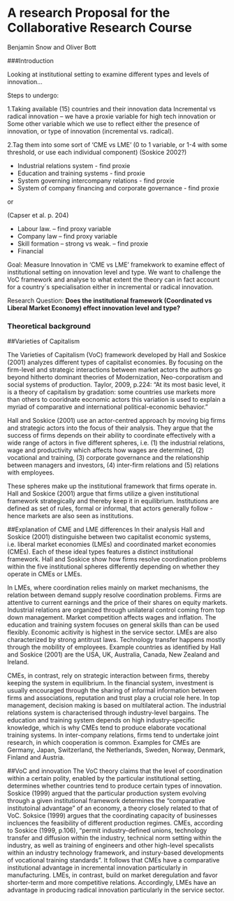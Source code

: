 A research Proposal for the Collaborative Research Course
=========================================================
Benjamin Snow and Oliver Bott

###Introduction




Looking at institutional setting to examine different types and levels of innovation…

Steps to undergo:

1.Taking available (15) countries and their innovation data
Incremental vs radical innovation – we have a proxie variable for high tech innovation
or 
Some other variable which we use to reflect either the presence of innovation, or type of innovation (incremental vs. radical).


2.Tag them into some sort of ‘CME vs LME’  (0 to 1 variable, or 1-4 with some threshold, or use each individual component)
(Soskice 2002?)

- Industrial relations system  - find proxie
- Education and training systems - find proxie
- System governing intercompany relations - find proxie
- System of company financing and corporate governance - find proxie

or

(Capser et al. p. 204) 

- Labour law. – find proxy variable
- Company law – find proxy variable
- Skill formation – strong vs weak. – find proxie
- Financial


Goal: Measure Innovation in 'CME vs LME' framekwork to examine effect of institutional setting on innovation level and type. 
We want to challenge the VoC framework and analyse to what extent the theory can in fact account for a country´s specialisation either in incremental or radical innovation.

Research Question:
**Does the institutional framework (Coordinated vs Liberal Market Economy) effect innovation level and type?**

### Theoretical background

##Varieties of Capitalism

The Varieties of Capitalism (VoC) framework developed by Hall and Soskice (2001) analyzes different types of capitalist economies. By focusing on the firm-level and strategic interactions between market actors the authors go beyond hitherto dominant theories of Modernization, Neo-corporatism and social systems of production. Taylor, 2009, p.224: "At its most basic level, it is a theory of capitalism by gradation: some countries use markets more than others to cooridnate eocnomic actors this variation is used to explain a myriad of comparative and international political-economic behavior."

Hall and Soskice (2001) use an actor-centred approach by moving big firms and strategic actors into the focus of their analysis. They argue that the success of firms depends on their ability to coordinate effectively with a wide range of actors in five different spheres, i.e. (1) the industrial relations, wage and productivity which affects how wages are determined, (2) vocational and training, (3) corporate governance and the relationship between managers and investors, (4) inter-firm relations and (5) relations with employees.

These spheres make up the institutional framework that firms operate in. Hall and Soskice (2001) argue that firms utilize a given institutional framework strategically and thereby keep it in equilibrium. Institutions are defined as set of rules, formal or informal, that actors generally follow - hence markets are also seen as institutions.

##Explanation of CME and LME differences
In their analysis Hall and Soskice (2001) distinguishe between two capitalist economic systems, i.e. liberal market economies (LMEs) and coordinated market economies (CMEs). Each of these ideal types features a distinct institutional framework. Hall and Soskice show how firms resolve coordination problems within the five institutional spheres differently depending on whether they operate in CMEs or LMEs.

In LMEs, where coordination relies mainly on market mechanisms, the relation between demand supply resolve coordination problems. Firms are attentive to current earnings and the price of their shares on equity markets. Industrial relations are organized through unilateral control coming from top down management. Market competition affects wages and inflation. The education and training system focuses on general skills than can be used flexibly. Economic acitivity is highest in the service sector. LMEs are also characterized by strong antitrust laws. Technology transfer happens mostly through the mobility of employees. Example countries as identified by Hall and Soskice (2001) are the USA, UK, Australia, Canada, New Zealand and Ireland.

CMEs, in contrast, rely on strategic interaction between firms, thereby keeping the system in equilibrium. In the financial system, investment is usually encouraged through the sharing of informal information between firms and associations, reputation and trust play a crucial role here. In top management, decision making is based on multilateral action. The industrial relations system is characterised through industry-level bargains. The education and training system depends on high industry-specific knowledge, which is why CMEs tend to produce elaborate vocational training systems. In inter-company relations, firms tend to undertake joint research, in which cooperation is common.
Examples for CMEs are Germany, Japan, Switzerland, the Netherlands, Sweden, Norway, Denmark, Finland and Austria.

##VoC and innovation
The VoC theory claims that the level of coordination within a certain polity, enabled by the particular institutional setting, determines whether countries tend to produce certain types of innovation. Soskice (1999) argued that the particular production system evolving through a given institutional framework determines the "comparative institutoinal advantage" of an economy, a theory closely related to that of VoC. Soksice (1999) argues that the coordinating capacity of businesses incluences the feasibility of different production regimes. CMEs, according to Soskice (1999, p.106), "permit industry-defined unions, technology transfer and diffusion within the industry, technical norm setting within the industry, as well as training of engineers and other high-level specalists within an industry technology framework, and instury-based developments of vocational training standards". It follows that CMEs have a comparative institutional advantage in incremental innovation particularly in manufacturing. LMEs, in contrast, build on market deregulation and favor shorter-term and more competitive relations. Accordingly, LMEs have an advantage in producing radical innovation particularly in the service sector.

